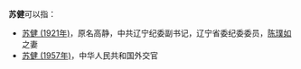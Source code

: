 '''苏健'''可以指：
* [[苏健_(1921年)|苏健 (1921年)]]，原名高静，中共辽宁纪委副书记，辽宁省委纪委委员，[[陈璞如|陈璞如]]之妻
* [[苏健_(1957年)|苏健 (1957年)]]，中华人民共和国外交官

{{disambig}}
